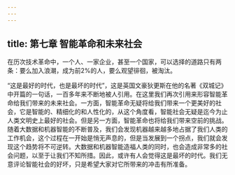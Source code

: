 ```yaml
---
---
---
```

title: 第七章 智能革命和未来社会
---



在历次技术革命中，一个人、一家企业，甚至一个国家，可以选择的道路只有两条：要么加入浪潮，成为前2%的人，要么观望徘徊，被淘汰。

“这是最好的时代，也是最坏的时代”，这是英国文豪狄更斯在他的名著《双城记》中开篇的一句话，一百多年来不断地被人引用。在这里我们再次引用来形容智能革命给我们带来的未来社会。一方面，智能革命无疑将给我们带来一个更美好的社会，它是智能的、精细化的和人性化的，从这个角度看，智能社会无疑是迄今为止人类文明史上最好的社会。但是另一方面，智能革命也将给我们带来空前的挑战。随着大数据和机器智能的不断普及，我们会发现机器越来越多地占据了我们人类的工作机会，这个过程在一开始是悄无声息的，但是当发展到一个拐点，我们就会发现这个趋势将不可逆转。大数据和机器智能造福人类的同时，也会造成非常多的社会问题，以至于让我们不知所措。因此，或许有人会觉得这是最坏的时代。我们无意评论智能社会的好坏，只是希望大家对它所带来的冲击有所准备。